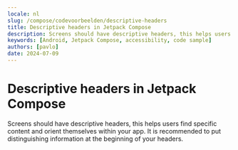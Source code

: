 ```yaml
---
locale: nl
slug: /compose/codevoorbeelden/descriptive-headers
title: Descriptive headers in Jetpack Compose
description: Screens should have descriptive headers, this helps users find specific content and orient themselves within your app.
keywords: [Android, Jetpack Compose, accessibility, code sample]
authors: [pavlo]
date: 2024-07-09
---
```


# Descriptive headers in Jetpack Compose

Screens should have descriptive headers, this helps users find specific content and orient themselves within your app. It is recommended to put distinguishing information at the beginning of your headers.

<CodeSample id="screen-headers" platform="compose" locale="nl"/>
